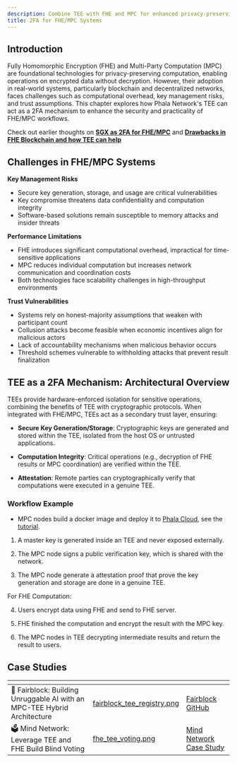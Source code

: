 ```yaml
---
description: Combine TEE with FHE and MPC for enhanced privacy-preserving computations.
title: 2FA for FHE/MPC Systems
---
```



## Introduction

Fully Homomorphic Encryption (FHE) and Multi-Party Computation (MPC) are foundational technologies for privacy-preserving computation, enabling operations on encrypted data without decryption. However, their adoption in real-world systems, particularly blockchain and decentralized networks, faces challenges such as computational overhead, key management risks, and trust assumptions. This chapter explores how Phala Network's TEE can act as a 2FA mechanism to enhance the security and practicality of FHE/MPC workflows.

Check out earlier thoughts on **[SGX as 2FA for FHE/MPC](https://ethresear.ch/t/sgx-as-2fa-for-fhe-mpc/19780)** and **[Drawbacks in FHE Blockchain and how TEE can help](https://collective.flashbots.net/t/drawbacks-in-fhe-blockchain-and-how-tee-can-help-it/3642)**

## Challenges in FHE/MPC Systems

**Key Management Risks**
- Secure key generation, storage, and usage are critical vulnerabilities
- Key compromise threatens data confidentiality and computation integrity
- Software-based solutions remain susceptible to memory attacks and insider threats

**Performance Limitations**
- FHE introduces significant computational overhead, impractical for time-sensitive applications
- MPC reduces individual computation but increases network communication and coordination costs
- Both technologies face scalability challenges in high-throughput environments

**Trust Vulnerabilities**
- Systems rely on honest-majority assumptions that weaken with participant count
- Collusion attacks become feasible when economic incentives align for malicious actors
- Lack of accountability mechanisms when malicious behavior occurs
- Threshold schemes vulnerable to withholding attacks that prevent result finalization

## TEE as a 2FA Mechanism: Architectural Overview
TEEs provide hardware-enforced isolation for sensitive operations, combining the benefits of TEE with cryptographic protocols. When integrated with FHE/MPC, TEEs act as a secondary trust layer, ensuring:

- **Secure Key Generation/Storage**: Cryptographic keys are generated and stored within the TEE, isolated from the host OS or untrusted applications.

- **Computation Integrity**: Critical operations (e.g., decryption of FHE results or MPC coordination) are verified within the TEE.

- **Attestation**: Remote parties can cryptographically verify that computations were executed in a genuine TEE.

### Workflow Example

- MPC nodes build a docker image and deploy it to [Phala Cloud](https://cloud.phala.network/register?invite=PHALAWIKI), see the [tutorial](/phala-cloud/cvm/create-with-docker-compose).

1. A master key is generated inside an TEE and never exposed externally.

2. The MPC node signs a public verification key, which is shared with the network.

3. The MPC node generate a attestation proof that prove the key generation and storage are done in a genuine TEE.

For FHE Computation:

4. Users encrypt data using FHE and send to FHE server.

5. FHE finished the computation and encrypt the result with the MPC key.

6. The MPC nodes in TEE decrypting intermediate results and return the result to users.

## Case Studies

<table data-card-size="large" data-view="cards"><thead><tr><th></th><th data-hidden data-card-cover data-type="files"></th><th data-hidden data-card-target data-type="content-ref"></th></tr></thead><tbody><tr><td><span data-gb-custom-inline data-tag="emoji" data-code="1f510">🔐</span> Fairblock: Building Unruggable AI with an MPC-TEE Hybrid Architecture</td><td><a href="/images/fairblock_tee_registry.png">fairblock_tee_registry.png</a></td><td><a href="https://github.com/Fairblock/Unruggable-AI">Fairblock GitHub</a></td></tr><tr><td><span data-gb-custom-inline data-tag="emoji" data-code="1f5f3">🗳️</span> Mind Network: Leverage TEE and FHE Build Blind Voting</td><td><a href="/images/fhe_blind_voting.png">fhe_tee_voting.png</a></td><td><a href="https://phala.com/posts/fhepowered-aifi-with-mind-network">Mind Network Case Study</a></td></tr></tbody></table>

